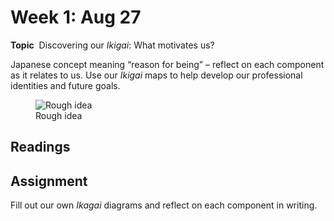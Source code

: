 # Week 1: Aug 27

**Topic** \ Discovering our _Ikigai_: What motivates us?

Japanese concept meaning "reason for being" -- reflect on each component as it relates to us. Use our _Ikigai_ maps to help develop our professional identities and future goals.

![Rough idea](http://www.mymoneyblog.com/wordpress/wp-content/uploads/2018/02/ikigai.gif)


## Readings

## Assignment

Fill out our own _Ikagai_ diagrams and reflect on each component in writing.
